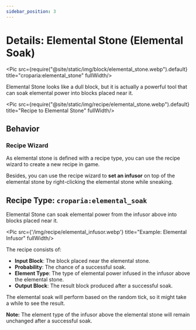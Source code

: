 ```yaml
---
sidebar_position: 3
---
```



# Details: Elemental Stone (Elemental Soak)

<Pic src={require("@site/static/img/block/elemental_stone.webp").default} title="croparia:elemental_stone" fullWidth/>

Elemental Stone looks like a dull block, but it is actually a powerful tool that can soak elemental power into blocks
placed near it.

<Pic src={require("@site/static/img/recipe/elemental_stone.webp").default} title="Recipe to Elemental Stone" fullWidth/>

## Behavior

### Recipe Wizard

As elemental stone is defined with a recipe type, you can use the recipe wizard to create a new recipe in game.

Besides, you can use the recipe wizard to **set an infusor** on top of the elemental stone by right-clicking the
elemental stone while sneaking.

## Recipe Type: `croparia:elemental_soak`

Elemental Stone can soak elemental power from the infusor above into blocks placed near it.

<Pic src={'/img/recipe/elemental_infusor.webp'} title="Example: Elemental Infusor" fullWidth/>

The recipe consists of:
- **Input Block**: The block placed near the elemental stone.
- **Probability**: The chance of a successful soak.
- **Element Type**: The type of elemental power infused in the infusor above the elemental stone.
- **Output Block**: The result block produced after a successful soak.

The elemental soak will perform based on the random tick, so it might take a while to see the result.

**Note:** The element type of the infusor above the elemental stone will remain unchanged after a successful soak.